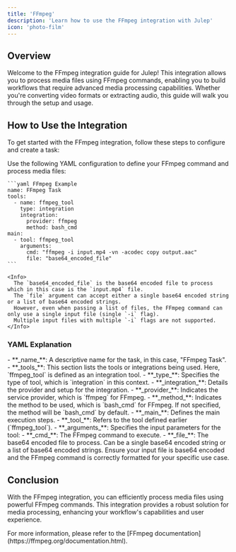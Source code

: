 ```yaml
---
title: 'FFmpeg'
description: 'Learn how to use the FFmpeg integration with Julep'
icon: 'photo-film'
---
```


## Overview

Welcome to the FFmpeg integration guide for Julep! This integration allows you to process media files using FFmpeg commands, enabling you to build workflows that require advanced media processing capabilities. Whether you're converting video formats or extracting audio, this guide will walk you through the setup and usage.

## How to Use the Integration

To get started with the FFmpeg integration, follow these steps to configure and create a task:

<Steps>
  <Step title="Define Your FFmpeg Command">
    Use the following YAML configuration to define your FFmpeg command and process media files:

    ```yaml FFmpeg Example
    name: FFmpeg Task
    tools:
      - name: ffmpeg_tool
        type: integration
        integration:
          provider: ffmpeg
          method: bash_cmd
    main:
      - tool: ffmpeg_tool
        arguments:
          cmd: "ffmpeg -i input.mp4 -vn -acodec copy output.aac"
          file: "base64_encoded_file"
    ```

    <Info>
      The `base64_encoded_file` is the base64 encoded file to process which in this case is the `input.mp4` file.
      The `file` argument can accept either a single base64 encoded string or a list of base64 encoded strings.
      However, even when passing a list of files, the FFmpeg command can only use a single input file (single `-i` flag).
      Multiple input files with multiple `-i` flags are not supported.
    </Info>
  </Step>
</Steps>

### YAML Explanation

<AccordionGroup>
  <Accordion title="Basic Configuration">
    - **_name_**: A descriptive name for the task, in this case, "FFmpeg Task".
    - **_tools_**: This section lists the tools or integrations being used. Here, `ffmpeg_tool` is defined as an integration tool.
  </Accordion>

  <Accordion title="Tool Configuration">
    - **_type_**: Specifies the type of tool, which is `integration` in this context.
    - **_integration_**: Details the provider and setup for the integration.
      - **_provider_**: Indicates the service provider, which is `ffmpeg` for FFmpeg. 
      - **_method_**: Indicates the method to be used, which is `bash_cmd` for FFmpeg. If not specified, the method will be `bash_cmd` by default.
  </Accordion>

  <Accordion title="Workflow Configuration">
    - **_main_**: Defines the main execution steps.
      - **_tool_**: Refers to the tool defined earlier (`ffmpeg_tool`).
      - **_arguments_**: Specifies the input parameters for the tool:
        - **_cmd_**: The FFmpeg command to execute.
        - **_file_**: The base64 encoded file to process. Can be a single base64 encoded string or a list of base64 encoded strings.
  </Accordion>
</AccordionGroup>

<Note>
  Ensure your input file is base64 encoded and the FFmpeg command is correctly formatted for your specific use case.
</Note>

## Conclusion

With the FFmpeg integration, you can efficiently process media files using powerful FFmpeg commands. 
This integration provides a robust solution for media processing, enhancing your workflow's capabilities and user experience.

<Tip>
  For more information, please refer to the [FFmpeg documentation](https://ffmpeg.org/documentation.html).
</Tip> 